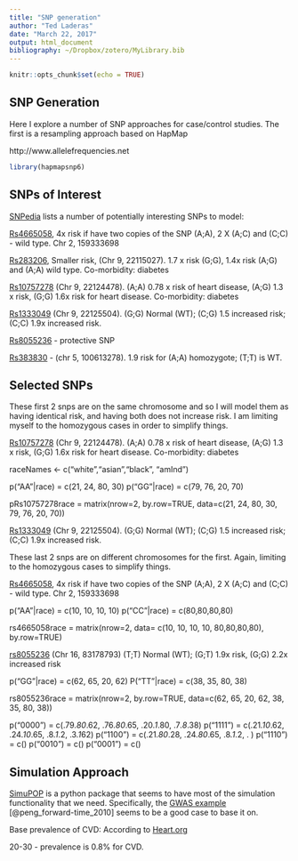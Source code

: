 ```yaml
---
title: "SNP generation"
author: "Ted Laderas"
date: "March 22, 2017"
output: html_document
bibliography: ~/Dropbox/zotero/MyLibrary.bib
---
```


```r
knitr::opts_chunk$set(echo = TRUE)
```

## SNP Generation

Here I explore a number of SNP approaches for case/control studies. The first is a resampling approach based on HapMap

http://www.allelefrequencies.net

```r
library(hapmapsnp6)
```

## SNPs of Interest

[SNPedia](http://snpedia.com/index.php/Heart_disease) lists a number of potentially interesting SNPs to model:

[Rs4665058](http://snpedia.com/index.php/Rs4665058), 4x risk if have two copies of the SNP (A;A), 2 X (A;C) and (C;C) - wild type. Chr 2, 159333698

[Rs283206](http://snpedia.com/index.php/Rs2383206), Smaller risk, (Chr 9, 22115027). 1.7 x risk (G;G), 1.4x risk (A;G) and (A;A) wild type. Co-morbidity: diabetes

[Rs10757278](http://snpedia.com/index.php/Rs10757278) (Chr 9, 22124478). (A;A) 0.78 x risk of heart disease, (A;G) 1.3 x risk, (G;G) 1.6x risk for heart disease. Co-morbidity: diabetes

[Rs1333049](http://snpedia.com/index.php/Rs1333049) (Chr 9, 22125504). (G;G) Normal (WT); (C;G) 1.5 increased risk; (C;C) 1.9x increased risk.

[Rs8055236](https://www.snpedia.com/index.php/Rs8055236) - protective SNP

[Rs383830](https://www.snpedia.com/index.php/Rs383830) - (chr 5, 100613278). 1.9 risk for (A;A) homozygote; (T;T) is WT.

## Selected SNPs

These first 2 snps are on the same chromosome and so I will model them as having identical risk, and having both does not increase risk. I am limiting myself to the homozygous cases in order to simplify things.

[Rs10757278](http://snpedia.com/index.php/Rs10757278) (Chr 9, 22124478). (A;A) 0.78 x risk of heart disease, (A;G) 1.3 x risk, (G;G) 1.6x risk for heart disease. Co-morbidity: diabetes

raceNames <- c("white","asian","black", "amInd")

p("AA"|race) = c(21, 24, 80, 30)
p("GG"|race) = c(79, 76, 20, 70)

pRs10757278race = matrix(nrow=2, by.row=TRUE, data=c(21, 24, 80, 30, 79, 76, 20, 70))

[Rs1333049](http://snpedia.com/index.php/Rs1333049) (Chr 9, 22125504). (G;G) Normal (WT); (C;G) 1.5 increased risk; (C;C) 1.9x increased risk.

These last 2 snps are on different chromosomes for the first. Again, limiting to the homozygous cases to simplify things.

[Rs4665058](http://snpedia.com/index.php/Rs4665058), 4x risk if have two copies of the SNP (A;A), 2 X (A;C) and (C;C) - wild type. Chr 2, 159333698

p("AA"|race) = c(10, 10, 10, 10) 
p("CC"|race) = c(80,80,80,80)

rs4665058race = matrix(nrow=2, data= c(10, 10, 10, 10, 80,80,80,80), by.row=TRUE)

[rs8055236](https://www.snpedia.com/index.php/Rs8055236) (Chr 16, 83178793) (T;T) Normal (WT);
(G;T) 1.9x risk, (G;G) 2.2x increased risk

p("GG"|race) = c(62, 65, 20, 62)
P("TT"|race) = c(38, 35, 80, 38)

rs8055236race = matrix(nrow=2, by.row=TRUE, data=c(62, 65, 20, 62, 38, 35, 80, 38))

p("0000") = c(.79*.80*.62, .76*.80*.65, .20*.1*.80, .7*.8*.38)
p("1111") = c(.21*.10*.62, .24*.10*.65, .8*.1*.2, .3*.1*62)
p("1100") = c(.21*.80*.28, .24*.80*.65, .8*.1*.2, . )
p("1110") = c()
p("0010") = c()
p("0001") = c()

## Simulation Approach

[SimuPOP](http://simupop.sourceforge.net) is a python package that seems to have most of the simulation functionality that we need. Specifically, the [GWAS example](https://github.com/BoPeng/simuPOP-examples) [@peng_forward-time_2010] seems to be a good case to base it on.

Base prevalence of CVD: According to [Heart.org](https://www.heart.org/idc/groups/heart-public/@wcm/@sop/@smd/documents/downloadable/ucm_449846.pdf)

20-30 - prevalence is 0.8% for CVD.